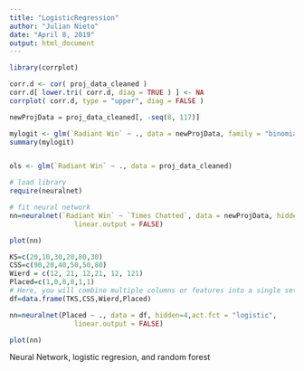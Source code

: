 ```yaml
---
title: "LogisticRegression"
author: "Julian Nieto"
date: "April 8, 2019"
output: html_document
---
```


```r
library(corrplot)

corr.d <- cor( proj_data_cleaned )
corr.d[ lower.tri( corr.d, diag = TRUE ) ] <- NA
corrplot( corr.d, type = "upper", diag = FALSE )

newProjData = proj_data_cleaned[, -seq(8, 117)]

mylogit <- glm(`Radiant Win` ~ ., data = newProjData, family = "binomial")
summary(mylogit)


ols <- glm(`Radiant Win` ~ ., data = proj_data_cleaned)

```

```r
# load library
require(neuralnet)

# fit neural network
nn=neuralnet(`Radiant Win` ~ `Times Chatted`, data = newProjData, hidden=ncol(proj_data_cleaned),act.fct = "logistic",
                linear.output = FALSE)

plot(nn)

KS=c(20,10,30,20,80,30)
CSS=c(90,20,40,50,50,80)
Wierd = c(12, 21, 12,21, 12, 121)
Placed=c(1,0,0,0,1,1)
# Here, you will combine multiple columns or features into a single set of data
df=data.frame(TKS,CSS,Wierd,Placed)

nn=neuralnet(Placed ~ ., data = df, hidden=4,act.fct = "logistic",
                linear.output = FALSE)

plot(nn)
```

Neural Network, logistic regresion, and random forest
